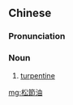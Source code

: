 {{also|松节油}}
==Chinese==
{{zh-forms|s=松节油}}

===Pronunciation===
{{zh-pron
|m=sōngjiéyóu
|c=cung4 zit3 jau4
|mn=siông-chiat-iû
|cat=n
}}

===Noun===
{{zh-noun}}

# [[turpentine]]

[[mg:松節油]]
